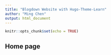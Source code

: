 ```yaml
---
title: "Blogdown Website with Hugo-Theme-Learn"
author: "Ming Chen"
output: html_document
---
```


```r
knitr::opts_chunk$set(echo = TRUE)
```

## Home page